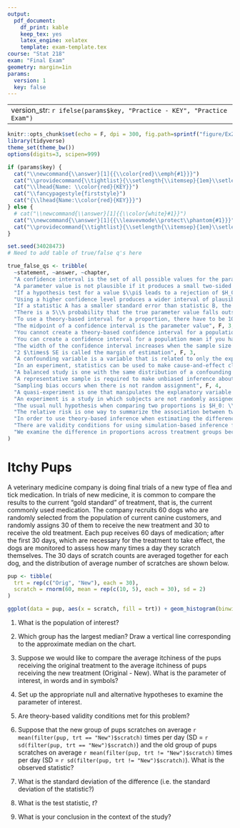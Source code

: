 ```yaml
---
output: 
  pdf_document: 
    df_print: kable
    keep_tex: yes
    latex_engine: xelatex
    template: exam-template.tex
course: "Stat 218"
exam: "Final Exam"
geometry: margin=1in
params:
  version: 1
  key: false
---
```

---
version_str: `r ifelse(params$key, "Practice - KEY", "Practice Exam")`
---

```r
knitr::opts_chunk$set(echo = F, dpi = 300, fig.path=sprintf("figure/Ex2-Practice-"))
library(tidyverse)
theme_set(theme_bw())
options(digits=3, scipen=999)
```

```r
if (params$key) {
  cat("\\newcommand{\\answer}[1]{{\\color{red}\\emph{#1}}}")
  cat("\\providecommand{\\tightlist}{\\setlength{\\itemsep}{1em}\\setlength{\\parskip}{0pt}}")
  cat("\\lhead{Name: \\color{red}{KEY}}")
  cat("\\fancypagestyle{firststyle}")
  cat("{\\lhead{Name:\\color{red}{KEY}}}")
} else {
  # cat("\\newcommand{\\answer}[1]{{\\color{white}#1}}") 
  cat("\\newcommand{\\answer}[1]{{\\leavevmode\\protect\\phantom{#1}}}")
  cat("\\providecommand{\\tightlist}{\\setlength{\\itemsep}{1em}\\setlength{\\parskip}{0pt}}")
}

```


```r
set.seed(34028473)
# Need to add table of true/false q's here

true_false_qs <- tribble(
  ~statement, ~answer, ~chapter,
  "A confidence interval is the set of all possible values for the parameter", F, 3,
  "A parameter value is not plausible if it produces a small two-sided p-value when tested in a null hypothesis test", T, 3,
  "If a hypothesis test for a value $\\pi$ leads to a rejection of $H_0$ at the $\\alpha$ level, the value $\\pi$ will be in the corresponding $(1-\\alpha)\\times 100$\\% confidence interval", F, 3,
  "Using a higher confidence level produces a wider interval of plausible values", T, 3,
  "If a statistic A has a smaller standard error than statistic B, the width of the 95\\% interval for A will be smaller than the 95\\% interval for B", T, 3,
  "There is a 5\\% probability that the true parameter value falls outside the 95\\% confidence interval for that value", F, 3,
  "To use a theory-based interval for a proportion, there have to be 10 successes and 10 failures", T, 3,
  "The midpoint of a confidence interval is the parameter value", F, 3,
  "You cannot create a theory-based confidence interval for a population mean if you have 15 observations and a symmetric distribution", F, 3,
  "You can create a confidence interval for a population mean if you have 15 observations and a skewed distribution", F, 3,
  "The width of the confidence interval increases when the sample size decreases", T, 3,
  "2 $\times$ SE is called the margin of estimation", F, 3,
  "A confounding variable is a variable that is related to only the explanatory variable", F, 4, 
  "In an experiment, statistics can be used to make cause-and-effect claims", T, 4,
  "A balanced study is one with the same distribution of a confounding variable in the study as in the population", F, 4,
  "A representative sample is required to make unbiased inference about the population", T, 4,
  "Sampling bias occurs when there is not random assignment", F, 4,
  "A quasi-experiment is one that manipulates the explanatory variable and uses random assignment of treatments to groups", F, 4,
  "An experiment is a study in which subjects are not randomly assigned to treatment groups or conditions", F, 4,
  "The usual null hypothesis when comparing two proportions is $H_0: \\mu_1 - \\mu_2 = 0$", F, 5,
  "The relative risk is one way to summarize the association between two quantitative variables", F, 5,
  "In order to use theory-based inference when estimating the difference in two proportions, we must have a total of 40 observations with at least 10 observations in each group", T, 5,
  "There are validity conditions for using simulation-based inference for the difference between two proportions", F, 5,
  "We examine the difference in proportions across treatment groups because we want to know what proportion of people in the population respond to treatment.", F, 5
)

```

<!-- # Formula sheet -->
<!-- \begin{tabularx}{\textwidth}{|l|X|X|}\cline{2-3} -->
<!-- \multicolumn{1}{c|}{} & \multicolumn{2}{c|}{Single Variable} \\\cline{2-3} -->
<!-- \multicolumn{1}{c|}{} & Proportion & Quantitative \\\hline -->
<!-- Statistic & $\hat p = \displaystyle\frac{\text{Num. successes}}{n}$ & $\overline x = \frac{\sum x}{n}$, where $\sum x$ is the sum of all observations in the sample\\ -->
<!-- & & \\ -->
<!-- \pbox{1in}{Standard\\Error} & $SE(\hat p) = \displaystyle\sqrt\frac{\hat p(1-\hat p)}{n}$ & $SE(\overline x) = \displaystyle\frac{s}{\sqrt{n}}$\\ -->
<!-- & & \\ -->
<!-- \pbox{1.25in}{Standardized\\Statistic} & $z = \displaystyle\frac{\hat p - \pi_0}{\sqrt{\pi_0 (1-\pi_0)/n}}$ & $t = \displaystyle\frac{\overline x - \mu_0}{s/\sqrt{n}}$\\ -->
<!-- \hline -->
<!-- Theory-Based CI & \multicolumn{2}{c|}{$\text{statistic} \pm 2 \times SE(\text{statistic})$}\\\hline -->
<!-- \end{tabularx} -->
<!-- \vfil -->
<!-- \begin{tabularx}{\textwidth}{|Y|Y|}\hline -->
<!-- \multicolumn{2}{|c|}{Difference in proportions}\\\hline -->
<!-- Overall proportion of successes & Standardized Statistic \\ -->
<!-- $\hat p = \displaystyle\frac{n_1 \hat p_1 + n_2 \hat p_2}{n_1 + n_2}$ & $z = \displaystyle\frac{\hat p_1 - \hat p_2 - 0}{\sqrt{\hat p (1-\hat p)\left(\frac{1}{n_1} + \frac{1}{n_2}\right)}}$ \\\hline -->
<!-- \multicolumn{2}{|c|}{Theory Based CI}\\ -->
<!-- \multicolumn{2}{|c|}{$\hat p_1 - \hat p_2 \pm 2 \times \sqrt{\displaystyle\frac{\hat p_1(1-\hat p_1)}{n_1} + \frac{\hat p_2(1-\hat p_2)}{n_2}}$}\\\hline -->
<!-- \end{tabularx} -->
<!-- \clearpage -->
<!-- # Concepts -->

<!-- \vspace{-2em}\hfill{\underline{\hspace{1in}}\large /15} -->

<!-- Circle T (true) or F (false) for each of the following statements[1pt each]:\vspace{1em} -->

<!-- \begin{description}[align=right,labelindent=5em,leftmargin=!]\raggedright -->
<!-- ```{r results='asis', eval = F} -->
<!-- set.seed(502973) -->
<!-- ordered_sample <- true_false_qs %>% -->
<!--   group_by(chapter) %>%  -->
<!--   sample_n(size = 5, replace = F) %>% -->
<!--   mutate(ans = ifelse(answer, "T\\hspace{1em}\\phantom{F}", "\\phantom{T}\\hspace{1em}F")) -->
<!-- if (!params$key) { -->
<!--   cat(paste(sprintf("\\item[T\\hspace{1em}F\\hspace{1em}] %s\\vfill", ordered_sample$statement),  -->
<!--   collapse = " -->

<!-- ")) } else { -->
<!--   cat(paste(sprintf("\\item[{\\color{red} %s\\hspace{1em}}] %s\\vfill", ordered_sample$ans, ordered_sample$statement),  -->
<!--   collapse = " -->

<!-- ")) -->
<!-- } -->

<!-- ``` -->
<!-- \end{description} -->
<!-- \clearpage -->

# Itchy Pups

A veterinary medicine company is doing final trials of a new type of flea and tick medication. In trials of new medicine, it is common to compare the results to the current "gold standard" of treatment, that is, the current commonly used medication. The company recruits 60 dogs who are randomly selected from the population of current canine customers, and randomly assigns 30 of them to receive the new treatment and 30 to receive the old treatment. Each pup receives 60 days of medication; after the first 30 days, which are necessary for the treatment to take effect, the dogs are monitored to assess how many times a day they scratch themselves. The 30 days of scratch counts are averaged together for each dog, and the distribution of average number of scratches are shown below.

```r
pup <- tibble(
  trt = rep(c("Orig", "New"), each = 30),
  scratch = rnorm(60, mean = rep(c(10, 5), each = 30), sd = 2)
)

ggplot(data = pup, aes(x = scratch, fill = trt)) + geom_histogram(binwidth = .5, color = "black") + facet_grid(trt~.) + ylab("# pups") + xlab("Average # Scratches") + scale_fill_discrete("Treatment", guide = F)
```

1. What is the population of interest?    
\longanswer\answer{The company's current canine customers. (Also acceptable - all canines)}

2. Which group has the largest median? Draw a vertical line corresponding to the approximate median on the chart.    
\longanswer[6em]\answer{The original group has the largest median. The vertical line for the new group should be at approximately `r median(filter(pup, trt == "New")$scratch)` and the vertical line for the original group should be at approximately `r median(filter(pup, trt != "New")$scratch)`.}

3. Suppose we would like to compare the average itchiness of the pups receiving the original treatment to the average itchiness of pups receiving the new treatment (Original - New). What is the parameter of interest, in words and in symbols?    
\longanswer[6em]\answer{The population mean itchiness of pups receiving the original treatment minus the population mean itchiness of pups receiving the new treatment, or $\mu_o - \mu_n$ where $\mu_o$ is the population mean itchiness of pups receiving the original treatment and $\mu_n$ is the population mean itchiness of pups receiving the new treatment.}

4. Set up the appropriate null and alternative hypotheses to examine the parameter of interest.    
\longanswer\answer{$H_0: \mu_o - \mu_n = 0$\\$H_A: \mu_o - \mu_n \neq 0$}

5. Are theory-based validity conditions met for this problem?    
\longanswer[8em]\answer{Yes. The validity conditions are either (1) symmetric distribution of both groups or (2) 20 observations for each group and a distribution which is not too skewed for each group. The data were actually simulated from a symmetric distribution, so technically (1) is met, but if we didn't know that, we can definitely say that (2) is met because we have 30 observations per group and the distributions are not too skewed. }

6. Suppose that the new group of pups scratches on average `r mean(filter(pup, trt == "New")$scratch)` times per day (SD = `r sd(filter(pup, trt == "New")$scratch)`) and the old group of pups scratches on average `r mean(filter(pup, trt != "New")$scratch)` times per day (SD = `r sd(filter(pup, trt != "New")$scratch)`). What is the observed statistic?    
\longanswer\answer{$\overline x_o - \overline x_n = `r mean(filter(pup, trt != "New")$scratch)` - `r mean(filter(pup, trt == "New")$scratch)` = `r mean(filter(pup, trt != "New")$scratch) -mean(filter(pup, trt == "New")$scratch)`$}

7. What is the standard deviation of the difference (i.e. the standard deviation of the statistic?)    
\longanswer\answer{
$\displaystyle\sqrt{\frac{s^2_o}{n_o} + \frac{s^2_n}{n_n}} = \displaystyle\sqrt{\frac{(`r sd(filter(pup, trt != "New")$scratch)`)^2}{30} + \frac{(`r sd(filter(pup, trt == "New")$scratch)`)^2}{30}} = \sqrt{`r var(filter(pup, trt != "New")$scratch)/30` + `r var(filter(pup, trt == "New")$scratch)/30`} = `r sqrt(var(filter(pup, trt != "New")$scratch)/30 +  var(filter(pup, trt == "New")$scratch)/30)`$}

8. What is the test statistic, $t$?    
\longanswer\answer{$t = \displaystyle\frac{\overline x_o - \overline x_n - 0}{SE(\overline x_o - \overline x_n)} = \displaystyle\frac{`r mean(filter(pup, trt != "New")$scratch)- mean(filter(pup, trt == "New")$scratch)`}{`r sqrt(var(filter(pup, trt != "New")$scratch)/30 +  var(filter(pup, trt == "New")$scratch)/30)`} = `r (mean(filter(pup, trt != "New")$scratch)- mean(filter(pup, trt == "New")$scratch))/(sqrt(var(filter(pup, trt != "New")$scratch)/30 +  var(filter(pup, trt == "New")$scratch)/30))`$}

9. What is your conclusion in the context of the study?    
\longanswer[6em]\answer{With $t = `r (mean(filter(pup, trt != "New")$scratch)- mean(filter(pup, trt == "New")$scratch))/(sqrt(var(filter(pup, trt != "New")$scratch)/30 +  var(filter(pup, trt == "New")$scratch)/30))`$ we have strong evidence to reject the hypothesis that the two treatments are equally effective at reducing dog itchiness. We reject $H_0$ and conclude that dogs who received the new treatment are less itchy than dogs who receive the standard treatment. The new treatment is thus more effective at reducing the amount of irritation experienced by dogs treated with flea and tick medication.}
